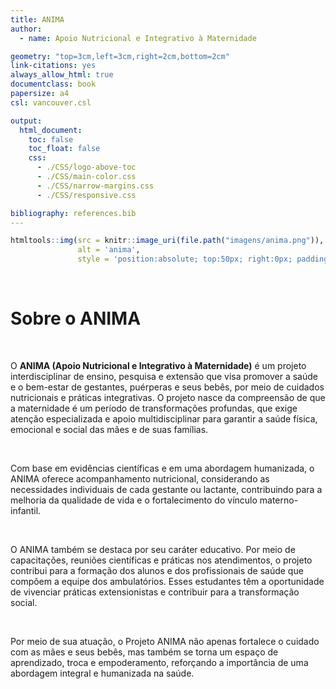 ```yaml
---
title: ANIMA
author:
  - name: Apoio Nutricional e Integrativo à Maternidade

geometry: "top=3cm,left=3cm,right=2cm,bottom=2cm"
link-citations: yes
always_allow_html: true
documentclass: book
papersize: a4
csl: vancouver.csl

output:
  html_document:
    toc: false
    toc_float: false
    css:
      - ./CSS/logo-above-toc
      - ./CSS/main-color.css
      - ./CSS/narrow-margins.css
      - ./CSS/responsive.css

bibliography: references.bib
---
```


```r
htmltools::img(src = knitr::image_uri(file.path("imagens/anima.png")), 
               alt = 'anima', 
               style = 'position:absolute; top:50px; right:0px; padding:10px; width:150px;')
```

<br>

# **Sobre o ANIMA**

<br>

O **ANIMA (Apoio Nutricional e Integrativo à Maternidade)** é um projeto interdisciplinar de ensino, pesquisa e extensão que visa promover a saúde e o bem-estar de gestantes, puérperas e seus bebês, por meio de cuidados nutricionais e práticas integrativas. O projeto nasce da compreensão de que a maternidade é um período de transformações profundas, que exige atenção especializada e apoio multidisciplinar para garantir a saúde física, emocional e social das mães e de suas famílias.  

<br>

Com base em evidências científicas e em uma abordagem humanizada, o ANIMA oferece acompanhamento nutricional, considerando as necessidades individuais de cada gestante ou lactante, contribuindo para a melhoria da qualidade de vida e o fortalecimento do vínculo materno-infantil. 

<br>

O ANIMA também se destaca por seu caráter educativo. Por meio de capacitações, reuniões científicas e práticas nos atendimentos, o projeto contribui para a formação dos alunos e dos profissionais de saúde que compõem a equipe dos ambulatórios. Esses estudantes têm a oportunidade de vivenciar práticas extensionistas e contribuir para a transformação social.  

<br>

Por meio de sua atuação, o Projeto ANIMA não apenas fortalece o cuidado com as mães e seus bebês, mas também se torna um espaço de aprendizado, troca e empoderamento, reforçando a importância de uma abordagem integral e humanizada na saúde.  
